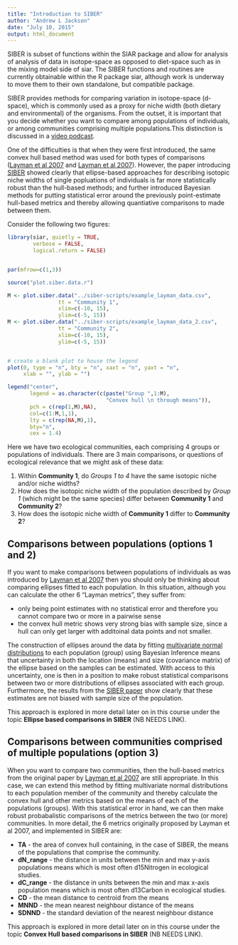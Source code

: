 ```yaml
---
title: "Introduction to SIBER"
author: "Andrew L Jackson"
date: "July 10, 2015"
output: html_document
---
```


SIBER is subset of functions within the SIAR package and allow for analysis of analysis of data in isotope-space as opposed to diet-space such as in the mixing model side of siar. The SIBER functions and routines are currently obtainable within the R package siar, although work is underway to move them to their own standalone, but compatible package.

SIBER provides methods for comparing variation in isotope-space (d-space), which is commonly used as a proxy for niche width (both dietary and environmental) of the organisms. From the outset, it is important that you decide whether you want to compare among populations of individuals, or among communities comprising multiple populations.This distinction is discussed in a [video podcast](http://www.tcd.ie/Zoology/research/research/theoretical/Rpodcastsfiles/siber/siber_intro.mp4).

One of the difficulties is that when they were first introduced, the same convex hull based method was used for both types of comparisons ([Layman et al 2007](https://scholar.google.com/citations?view_op=view_citation&hl=en&user=6yV_oeoAAAAJ&citation_for_view=6yV_oeoAAAAJ:u-x6o8ySG0sC) and [Layman et al 2007](https://scholar.google.com/citations?view_op=view_citation&hl=en&user=6yV_oeoAAAAJ&citation_for_view=6yV_oeoAAAAJ:9yKSN-GCB0IC)). However, the paper introducing [SIBER ](https://scholar.google.com/citations?view_op=view_citation&hl=en&user=E0sB7fUAAAAJ&citation_for_view=E0sB7fUAAAAJ:_FxGoFyzp5QC) showed clearly that ellipse-based approaches for describing isotopic niche widths of single popluations of individuals is far more statistically robust than the hull-based methods; and further introduced Bayesian methods for putting statistical error around the previously point-estimate hull-based metrics and thereby allowing quantiative comparisons to made between them.

Consider the following two figures:

```r

library(siar, quietly = TRUE,
        verbose = FALSE,
        logical.return = FALSE)


par(mfrow=c(1,3))

source("plot.siber.data.r")

M <- plot.siber.data("../siber-scripts/example_layman_data.csv",
                tt = "Community 1", 
                xlim=c(-10, 15), 
                ylim=c(-5, 15))
M <- plot.siber.data("../siber-scripts/example_layman_data_2.csv",
                tt = "Community 2",
                xlim=c(-10, 15), 
                ylim=c(-5, 15))


# create a blank plot to house the legend
plot(0, type = "n", bty = "n", xaxt = "n", yaxt = "n",
     xlab = "", ylab = "")

legend("center",
       legend = as.character(c(paste("Group ",1:M),
                               "Convex hull \n through means")),
       pch = c(rep(1,M),NA),
       col=c(1:M,1,1),
       lty = c(rep(NA,M),1),
       bty="n",
       cex = 1.4)

```

Here we have two ecological communities, each comprising 4 groups or populations of individuals. There are 3 main comparisons, or questions of ecological relevance that we might ask of these data:

1. Within __Community 1__, do _Groups 1 to 4_ have the same isotopic niche and/or niche widths?
2. How does the isotopic niche width of the population described by _Group 1_ (which might be the same species) differ between __Community 1__ and __Community 2__?
3. How does the isotopic niche width of __Community 1__ differ to __Community 2__? 


## Comparisons between populations (options 1 and 2)
If you want to make comparisons between populations of individuals as was introduced by [Layman et al 2007](https://scholar.google.com/citations?view_op=view_citation&hl=en&user=6yV_oeoAAAAJ&citation_for_view=6yV_oeoAAAAJ:9yKSN-GCB0IC) then you should only be thinking about comparing ellipses fitted to each population. In this situation, although you can calculate the other 6 "Layman metrics", they suffer from:

* only being point estimates with no statistical error and therefore you cannot compare two or more in a pairwise sense
* the convex hull metric shows very strong bias with sample size, since a hull can only get larger with additoinal data points and not smaller.

The construction of ellipses around the data by fitting [multivariate normal distributions](https://en.wikipedia.org/wiki/Multivariate_normal_distribution) to each population (group) using Bayesian Inference means that uncertainty in both the location (means) and size (covariance matrix) of the ellipse based on the samples can be estimated. With access to this uncertainty, one is then in a position to make robust statistical comparisons between two or more distributions of ellipses associated with each group. Furthermore, the results from the [SIBER paper](https://scholar.google.com/citations?view_op=view_citation&hl=en&user=E0sB7fUAAAAJ&citation_for_view=E0sB7fUAAAAJ:_FxGoFyzp5QC) show clearly that these estimates are not biased with sample size of the population.

This approach is explored in more detail later on in this course under the topic __Ellipse based comparisons in SIBER__ (NB NEEDS LINK).

## Comparisons between communities comprised of multiple populations (option 3)

When you want to compare two communities, then the hull-based metrics from the original paper by [Layman et al 2007](https://scholar.google.com/citations?view_op=view_citation&hl=en&user=6yV_oeoAAAAJ&citation_for_view=6yV_oeoAAAAJ:u-x6o8ySG0sC) are still appropriate. In this case, we can extend this method by fitting multivariate normal distributions to each population member of the community and thereby calculate the convex hull and other metrics based on the means of each of the populations (groups). With this statistical error in hand, we can then make robust probabalistic comparisons of the metrics between the  two (or more) communities. In more detail, the 6 metrics originally proposed by Layman et al 2007, and implemented in SIBER are:

* __TA__ - the area of convex hull containing, in the case of SIBER, the means of the populations that comprise the community.
* __dN_range__ - the distance in units between the min and max y-axis populations means which is most often d15Nitrogen in ecological studies.
* __dC_range__ - the distance in units between the min and max x-axis population means which is most often d13Carbon in ecological studies.
* __CD__ - the mean distance to centroid from the means
* __MNND__ - the mean nearest neighbour distance of the means
* __SDNND__ - the standard deviation of the nearest neighbour distance

This approach is explored in more detail later on in this course under the topic __Convex Hull based comparisons in SIBER__ (NB NEEDS LINK).





